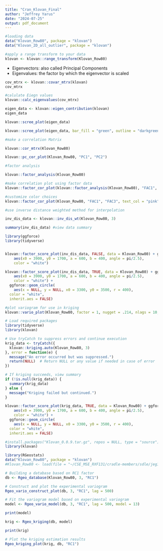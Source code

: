 ```yaml
---
title: "Cran_Klovan_Final"
author: "Jeffrey Yarus"
date: "2024-07-25"
output: pdf_document
---
```


```r
#loading data
data("Klovan_Row80", package = "klovan")
data("Klovan_2D_all_outlier", package = "klovan")

#apply a range transform to your data 
klovan <- klovan::range_transform(Klovan_Row80)

```

- Eigenvectors:   also called Principal Components
- Eigenvalues:    the factor by which the eigenvector is scaled

```r
cov_mtrx <- klovan::covar_mtrx(klovan)
cov_mtrx
```

```r
#calulate Eiegn values
klovan::calc_eigenvalues(cov_mtrx)

```

```r
eigen_data <- klovan::eigen_contribution(klovan)
eigen_data
```

```r
klovan::scree_plot(eigen_data)
```

```r
klovan::scree_plot(eigen_data, bar_fill = "green", outline = "darkgreen", eigen_line = "lightblue")
```

```r
#make a correlation Matrix

klovan::cor_mtrx(Klovan_Row80)
```

```r
klovan::pc_cor_plot(Klovan_Row80, "PC1", "PC2")
```

```r
#factor analysis 

klovan::factor_analysis(Klovan_Row80)

```

```r
#make correlation plot using factor data
klovan::factor_cor_plot(klovan::factor_analysis(Klovan_Row80), "FAC1", "FAC2")
```

```r
#customize color choices 
klovan::factor_cor_plot(Klovan_Row80, "FAC1", "FAC3", text_col = "pink", line_col = "red")
```

```r
#use inverse distance weighted method for interpolation

inv_dis_data <- klovan::inv_dis_wt(Klovan_Row80, 3)
```

```r
summary(inv_dis_data) #view data summary
```

```r
library(ggforce)
library(tidyverse)


klovan::factor_score_plot(inv_dis_data, FALSE, data = Klovan_Row80) + ggforce::geom_ellipse(
    aes(x0 = 3900, y0 = 1700, a = 600, b = 400, angle = pi/2.5),
    color = "white")
```

```r
klovan::factor_score_plot(inv_dis_data, TRUE, data = Klovan_Row80) + ggforce::geom_ellipse(
    aes(x0 = 3900, y0 = 1700, a = 600, b = 400, angle = pi/2.5),
    color = "white") +
  ggforce::geom_circle(
    aes(x = NULL, y = NULL, x0 = 3300, y0 = 3500, r = 400),
  color = "white", 
  inherit.aes = FALSE)
```


```r
#plot variogram for use in kriging
klovan::vario_plot(Klovan_Row80, factor = 1, nugget = .214, nlags = 10, sill = 7.64507, range_val = 6271.83, model_name = "Gau1")
```


```r
# Load required packages
library(tidyverse)
library(klovan)

# Use tryCatch to suppress errors and continue execution
krig_data <- tryCatch({
  klovan::kriging.auto(Klovan_Row80, 3)
}, error = function(e) {
  message("An error occurred but was suppressed.")
  return(NULL)  # Return NULL or any value if needed in case of error
})

# If kriging succeeds, view summary
if (!is.null(krig_data)) {
  summary(krig_data)
} else {
  message("Kriging failed but continued.")
}
```

```r
klovan::factor_score_plot(krig_data, TRUE, data = Klovan_Row80) + ggforce::geom_ellipse(
    aes(x0 = 3900, y0 = 1700, a = 600, b = 400, angle = pi/2.5),
    color = "white") +
  ggforce::geom_circle(
    aes(x = NULL, y = NULL, x0 = 3300, y0 = 3500, r = 400),
  color = "white", 
  inherit.aes = FALSE)
```


```r
#install.packages("Klovan_0.0.9.tar.gz", repos = NULL, type = "source")
library(klovan)
```

```r
library(RGeostats)
data("Klovan_Row80", package = "klovan")
#Klovan_Row80 <- load(file = "~/CSE_MSE_RXF131/cradle-members/sdle/jeg165/git/klovan/packages/Klovan0.0.9/data/Klovan_Row80.rda")
```

```r
# Building a database based on RC1 factor
db <- Rgeo_database(Klovan_Row80, 3, "RC1")
```

```r
# Construct and plot the experimental variogram
Rgeo_vario_construct_plot(db, 3, "RC1", lag = 500)
```

```r
# Fit the variogram model based on experimental variogram
model <- Rgeo_vario_model(db, 3, "RC1", lag = 500, model = 13)
```

```r
print(model)
```

```r
krig <- Rgeo_kriging(db, model)
```

```r
print(krig)
```

```r
# Plot the kriging estimation results
Rgeo_kriging_plot(krig, db, "RC1")
```


